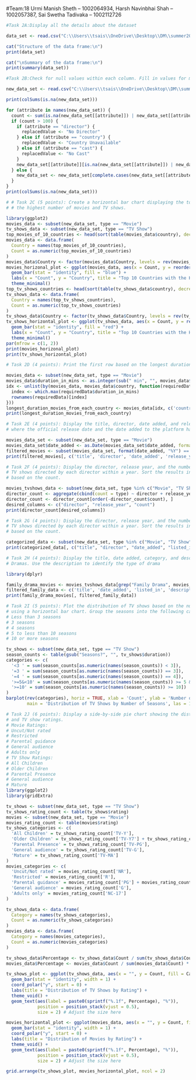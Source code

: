 #Team:18 Urmi Manish Sheth – 1002064934, Harsh Navinbhai Shah – 1002057387, Sai Swetha Tadivaka – 1002112726






```r
#Task 2A:Display all the details about the dataset

data_set <- read.csv("C:\\Users\\tsais\\OneDrive\\Desktop\\DM\\summer2023Assignment1\\summer2023Assignment1\\Batch1\\netflix_titles.csv")

cat("Structure of the data frame:\n")
print(data_set)

cat("\nSummary of the data frame:\n")
print(summary(data_set))

```


```r
#Task 2B:Check for null values within each column. Fill in values for more than 100 missing columns with a specific label such as "No Director" or "Country Unavailable." Drop the rows for the remaining missing columns.

new_data_set <- read.csv("C:\\Users\\tsais\\OneDrive\\Desktop\\DM\\summer2023Assignment1\\summer2023Assignment1\\Batch1\\netflix_titles.csv",na.strings = c("", "NA", "N/A"))

print(colSums(is.na(new_data_set)))

for (attribute in names(new_data_set)) {
  count <- sum(is.na(new_data_set[[attribute]]) | new_data_set[[attribute]] == "")
  if (count > 100) {
    if (attribute == "director") {
      replacedValue <- "No Director"
    } else if (attribute == "country") {
      replacedValue <- "Country Unavailable"
    } else if (attribute == "cast") {
      replacedValue <- "No Cast"
    }
    new_data_set[[attribute]][is.na(new_data_set[[attribute]]) | new_data_set[[attribute]] == ""] <- replacedValue
  } else {
    new_data_set <- new_data_set[complete.cases(new_data_set[[attribute]]), ]
  }
}
print(colSums(is.na(new_data_set)))


```

```r

# # Task 2C (5 points): Create a horizontal bar chart displaying the top 10 countries with 
# # the highest number of movies and TV shows.

library(ggplot2)
movies_data <- subset(new_data_set, type == "Movie")
tv_shows_data <- subset(new_data_set, type == "TV Show")
top_movies_of_10_countries <- head(sort(table(movies_data$country), decreasing = TRUE), 10)
movies_data <- data.frame(
  Country = names(top_movies_of_10_countries),
  Count = as.numeric(top_movies_of_10_countries)
)
movies_data$Country <- factor(movies_data$Country, levels = rev(movies_data$Country))
movies_horizonal_plot <- ggplot(movies_data, aes(x = Count, y = reorder(Country, Count))) +
  geom_bar(stat = "identity", fill = "blue") +
  labs(x = "Count", y = "Country", title = "Top 10 Countries with the Highest Number of Movies") +
  theme_minimal()
top_tv_shows_countries <- head(sort(table(tv_shows_data$country), decreasing = TRUE), 10)
tv_shows_data <- data.frame(
  Country = names(top_tv_shows_countries),
  Count = as.numeric(top_tv_shows_countries)
)
tv_shows_data$Country <- factor(tv_shows_data$Country, levels = rev(tv_shows_data$Country))
tv_shows_horizontal_plot <- ggplot(tv_shows_data, aes(x = Count, y = reorder(Country, Count))) +
  geom_bar(stat = "identity", fill = "red") +
  labs(x = "Count", y = "Country", title = "Top 10 Countries with the Highest Number of TV Shows") +
  theme_minimal()
par(mfrow = c(1, 2))
print(movies_horizonal_plot)
print(tv_shows_horizontal_plot)
```

```r
# Task 2D (4 points): Print the first row based on the longest duration time of a movie from each country. Include information such as the director, date added, release year, duration, and description of the movie.

movies_data <- subset(new_data_set, type == "Movie")
movies_data$duration_in_mins <- as.integer(sub(" min", "", movies_data$duration))
idx <- unlist(by(movies_data, movies_data$country, function(requiredData) {
  index <- which.max(requiredData$duration_in_mins)
  rownames(requiredData)[index]
}))
longest_duration_movies_from_each_country <- movies_data[idx, c('country', 'director', 'date_added', 'release_year', 'duration', 'description')]
print(longest_duration_movies_from_each_country)

```


```r
# Task 2E (4 points): Display the title, director, date added, and release date of movies 
# where the official release date and the date added to the platform have the same year.

movies_data_set <- subset(new_data_set, type == "Movie")
movies_data_set$date_added <- as.Date(movies_data_set$date_added, format = "%B %d, %Y")
filtered_movies <- subset(movies_data_set, format(date_added, "%Y") == as.character(release_year))
print(filtered_movies[, c('title', 'director', 'date_added', 'release_year')])


```

```r

# Task 2F (4 points): Display the director, release year, and the number of movies and 
# TV shows directed by each director within a year. Sort the results in descending order 
# based on the count.

movies_tvshows_data <- subset(new_data_set, type %in% c("Movie", "TV Show"))
director_count <- aggregate(cbind(count = type) ~ director + release_year, data = movies_tvshows_data, FUN = length)
director_count <- director_count[order(-director_count$count), ]
desired_columns <- c("director", "release_year", "count")
print(director_count[desired_columns])

```

```r

# Task 2G (4 points): Display the director, release year, and the number of movies and 
# TV shows directed by each director within a year. Sort the results in descending order 
# based on the count.

categorized_data <- subset(new_data_set, type %in% c("Movie", "TV Show") & listed_in %in% c("Documentaries", "Docuseries"))
print(categorized_data[, c("title", "director", "date_added", "listed_in")])

```

```r

# Task 2H (4 points): Display the title, date added, category, and description of Family 
# Dramas. Use the description to identify the type of drama

library(dplyr)

family_drama_movies <- movies_tvshows_data[grep("Family Drama", movies_tvshows_data$description, ignore.case = TRUE), ]
filtered_family_data <- c('title', 'date_added', 'listed_in', 'description')
print(family_drama_movies[, filtered_family_data])

```


```r
# Task 2I (5 points): Plot the distribution of TV shows based on the number of seasons 
# using a horizontal bar chart. Group the seasons into the following categories:
# Less than 3 seasons
# 3 seasons
# 4 seasons
# 5 to less than 10 seasons
# 10 or more seasons

tv_shows <- subset(new_data_set, type == "TV Show")
season_counts <- table(gsub("Seasons?", "", tv_shows$duration))
categories <- c(
  '<3 ' = sum(season_counts[as.numeric(names(season_counts)) < 3]),
  '=3 ' = sum(season_counts[as.numeric(names(season_counts)) == 3]),
  '=4 ' = sum(season_counts[as.numeric(names(season_counts)) == 4]),
  '>=5&<10' = sum(season_counts[as.numeric(names(season_counts)) >= 5 & as.numeric(names(season_counts)) < 10]),
  '>=10' = sum(season_counts[as.numeric(names(season_counts)) >= 10])
)
barplot(rev(categories), horiz = TRUE, xlab = 'Count', ylab = 'Number of Seasons',
        main = 'Distribution of TV Shows by Number of Seasons', las = 1)


```

```r

# Task 2J (6 points): Display a side-by-side pie chart showing the distribution of movie 
# and TV show ratings.
# Movie Ratings:
# Uncut/Not rated
# Restricted
# Parental guidance
# General audience
# Adults only
# TV Show Ratings:
# All Children
# Older Children
# Parental Presence
# General audience
# Mature
library(ggplot2)
library(gridExtra)

tv_shows <- subset(new_data_set, type == "TV Show")
tv_shows_rating_count <- table(tv_shows$rating)
movies <- subset(new_data_set, type == "Movie")
movies_rating_count <- table(movies$rating)
tv_shows_categories <- c(
  'All Children' = tv_shows_rating_count['TV-Y'],
  'Older Children' = tv_shows_rating_count['TV-Y7'] + tv_shows_rating_count['TV-Y7-FV'],
  'Parental Presence' = tv_shows_rating_count['TV-PG'],
  'General audience' = tv_shows_rating_count['TV-G'],
  'Mature' = tv_shows_rating_count['TV-MA']
)
movies_categories <- c(
  'Uncut/Not rated' = movies_rating_count['NR'],
  'Restricted' = movies_rating_count['R'],
  'Parental guidance' = movies_rating_count['PG'] + movies_rating_count['PG-13'],
  'General audience' = movies_rating_count['G'],
  'Adults only' = movies_rating_count['NC-17']
)

tv_shows_data <- data.frame(
  Category = names(tv_shows_categories),
  Count = as.numeric(tv_shows_categories)
)
movies_data <- data.frame(
  Category = names(movies_categories),
  Count = as.numeric(movies_categories)
)

tv_shows_data$Percentage <- tv_shows_data$Count / sum(tv_shows_data$Count) * 100
movies_data$Percentage <- movies_data$Count / sum(movies_data$Count) * 100

tv_shows_plot <- ggplot(tv_shows_data, aes(x = "", y = Count, fill = Category)) +
  geom_bar(stat = "identity", width = 1) +
  coord_polar("y", start = 0) +
  labs(title = "Distribution of TV Shows by Rating") +
  theme_void() +
  geom_text(aes(label = paste0(sprintf("%.1f", Percentage), "%")), 
            position = position_stack(vjust = 0.5),
            size = 2) # Adjust the size here

movies_horizontal_plot <- ggplot(movies_data, aes(x = "", y = Count, fill = Category)) +
  geom_bar(stat = "identity", width = 1) +
  coord_polar("y", start = 0) +
  labs(title = "Distribution of Movies by Rating") +
  theme_void() +
  geom_text(aes(label = paste0(sprintf("%.1f", Percentage), "%")), 
            position = position_stack(vjust = 0.5),
            size = 2) # Adjust the size here

grid.arrange(tv_shows_plot, movies_horizontal_plot, ncol = 2)


```





